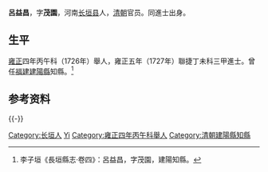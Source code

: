 '''呂益昌'''，字'''茂園'''，河南[[长垣县|长垣县]]人，[[清朝|清朝]]官员。同進士出身。

== 生平 ==
[[雍正|雍正]]四年丙午科（1726年）舉人，雍正五年（1727年）聯捷丁未科三甲進士。曾任[[福建|福建]][[建陽縣|建陽縣]]知縣。<ref>李子垣《長垣縣志·卷四》：呂益昌，字茂園，建陽知縣。</ref>

==参考资料==
{{reflist}}

{{-}}
{{雍正五年丁未科殿試金榜}}

{{Authority control}}

{{DEFAULTSORT:Lv呂}}
[[Category:长垣人|Category:长垣人]]
[[Category:吕姓|Yi]]
[[Category:雍正四年丙午科舉人|Category:雍正四年丙午科舉人]]
[[Category:清朝建陽縣知縣|Category:清朝建陽縣知縣]]